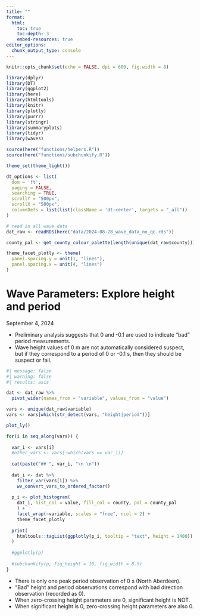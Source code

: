 ```yaml
---
title: ""
format:
  html:
    toc: true
    toc-depth: 3
    embed-resources: true
editor_options: 
  chunk_output_type: console
---
```


```r
knitr::opts_chunk$set(echo = FALSE, dpi = 600, fig.width = 8)

library(dplyr)
library(DT)
library(ggplot2)
library(here)
library(htmltools)
library(knitr)
library(plotly)
library(purrr)
library(stringr)
library(summaryplots)
library(tidyr)
library(waves)

source(here("functions/helpers.R"))
source(here("functions/subchunkify.R"))

theme_set(theme_light())

dt_options <- list(
  dom = 'ft',
  paging = FALSE,
  searching = TRUE,
  scrollY = "500px",
  scrollX = "500px",
  columnDefs = list(list(className = 'dt-center', targets = "_all"))
)

# read in all wave data
dat_raw <- readRDS(here("data/2024-08-28_wave_data_no_qc.rds"))

county_pal <- get_county_colour_palette(length(unique(dat_raw$county)))

theme_facet_plotly <- theme(
  panel.spacing.y = unit(1, "lines"),
  panel.spacing.x = unit(4, "lines")
)
```

# Wave Parameters: Explore height and period

September 4, 2024

- Preliminary analysis suggests that 0 and -0.1 are used to indicate "bad" period measurements.
- Wave height values of 0 m are not automatically considered suspect, but if they correspond to a period of 0 or -0.1 s, then they should be suspect or fail.



```r
#| message: false
#| warning: false
#| results: asis

dat <- dat_raw %>% 
  pivot_wider(names_from = "variable", values_from = "value")

vars <- unique(dat_raw$variable)
vars <- vars[which(str_detect(vars, "height|period"))]

plot_ly()

for(i in seq_along(vars)) {
  
  var_i <- vars[i]
  #other_vars <- vars[-which(vars == var_i)]
  
  cat(paste("## ", var_i, "\n \n"))
  
  dat_i <- dat %>% 
    filter_var(vars[i]) %>% 
    wv_convert_vars_to_ordered_factor()
  
  p_i <- plot_histogram(
    dat_i, hist_col = value, fill_col = county, pal = county_pal
    ) +
    facet_wrap(~variable, scales = "free", ncol = 2) +
    theme_facet_plotly
  
  print(
    htmltools::tagList(ggplotly(p_i, tooltip = "text", height = 1400))
  )
  
  #ggplotly(p)
  
  #subchunkify(p, fig_height = 10, fig_width = 8.5)
}

```

- There is only one peak period observation of 0 s (North Aberdeen).
- "Bad" height and period observations correspond with bad direction observation (recorded as 0).
- When zero-crossing height parameters are 0, significant height is NOT.
- When significant height is 0, zero-crossing height parameters are also 0.



